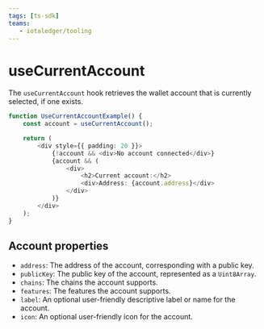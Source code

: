 ```yaml
---
tags: [ts-sdk]
teams:
   - iotaledger/tooling
---
```

# useCurrentAccount

The `useCurrentAccount` hook retrieves the wallet account that is currently selected, if one exists.

```ts live
function UseCurrentAccountExample() {
    const account = useCurrentAccount();

    return (
        <div style={{ padding: 20 }}>
            {!account && <div>No account connected</div>}
            {account && (
                <div>
                    <h2>Current account:</h2>
                    <div>Address: {account.address}</div>
                </div>
            )}
        </div>
    );
}
```

## Account properties

-   `address`: The address of the account, corresponding with a public key.
-   `publicKey`: The public key of the account, represented as a `Uint8Array`.
-   `chains`: The chains the account supports.
-   `features`: The features the account supports.
-   `label`: An optional user-friendly descriptive label or name for the account.
-   `icon`: An optional user-friendly icon for the account.
